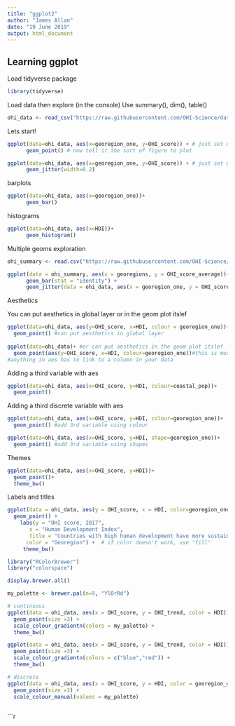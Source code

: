 ```yaml
---
title: "ggplot2"
author: "James Allan"
date: "19 June 2019"
output: html_document
---
```


## Learning ggplot

Load tidyverse package

```r

library(tidyverse)

```
Load data then explore (in the console)
Use summary(), dim(), table()

```r

ohi_data <- read_csv("https://raw.githubusercontent.com/OHI-Science/data-science-training/master/data/OHI_global_data.csv")

```

Lets start!
```r

ggplot(data=ohi_data, aes(x=georegion_one, y=OHI_score)) + # just set up the space
      geom_point() # now tell it the sort of figure to plot

ggplot(data=ohi_data, aes(x=georegion_one, y=OHI_score)) + # just set up the space
      geom_jitter(width=0.2)
```

barplots
```r

ggplot(data=ohi_data, aes(x=georegion_one))+
      geom_bar()
```

histograms
```r

ggplot(data=ohi_data, aes(x=HDI))+
      geom_histogram()
```

Multiple geoms exploration
```r

ohi_summary <- read.csv("https://raw.githubusercontent.com/OHI-Science/data-science-training/master/data/OHI_scores_georegion_summary.csv")

ggplot(data = ohi_summary, aes(x = georegions, y = OHI_score_average))+
      geom_bar(stat = "identity") +
      geom_jitter(data = ohi_data, aes(x = georegion_one, y = OHI_score))


```

Aesthetics

You can put aesthetics in global layer or in the geom plot itslef
```r

ggplot(data=ohi_data, aes(y=OHI_score, x=HDI, colour = georegion_one))+
  geom_point() #can put aesthetics in global layer
  
ggplot(data=ohi_data)+ #or can put aesthetics in the geom plot itslef
  geom_point(aes(y=OHI_score, x=HDI, colour=georegion_one))#this is most useful for when adding many layers and want different graphics on each
#anything in aes has to link to a column in your data
```

Adding a third variable with aes
```r

ggplot(data=ohi_data, aes(x=OHI_score, y=HDI, colour=coastal_pop))+
  geom_point()
```

Adding a third discrete variable with aes
```r

ggplot(data=ohi_data, aes(x=OHI_score, y=HDI, colour=georegion_one))+
  geom_point() #add 3rd variable using colour

ggplot(data=ohi_data, aes(x=OHI_score, y=HDI, shape=georegion_one))+
  geom_point() #add 3rd variable using shapes

```

Themes
```r

ggplot(data=ohi_data, aes(x=OHI_score, y=HDI))+
  geom_point()+
  theme_bw()
```

Labels and titles
```r

ggplot(data = ohi_data, aes(y = OHI_score, x = HDI, color=georegion_one)) + 
  geom_point() + 
    labs(y = "OHI score, 2017",
       x = "Human Development Index",
       title = "Countries with high human development have more sustainable oceans",
      color = "Georegion") +  # if color doesn't work, use "fill"
     theme_bw()

```

```r

library("RColorBrewer")
library("colorspace")

display.brewer.all()

my_palette <- brewer.pal(n=9, "YlOrRd")

# continuous
ggplot(data = ohi_data, aes(x = OHI_score, y = OHI_trend, color = HDI)) + 
  geom_point(size =3) +
  scale_colour_gradientn(colors = my_palette) +
  theme_bw()

ggplot(data = ohi_data, aes(x = OHI_score, y = OHI_trend, color = HDI)) + 
  geom_point(size =3) +
  scale_colour_gradientn(colors = c("blue","red")) +
  theme_bw()

# discrete
ggplot(data = ohi_data, aes(x = OHI_score, y = HDI, color = georegion_one)) + 
  geom_point(size =3) +
  scale_colour_manual(values = my_palette)
 

```

```r
